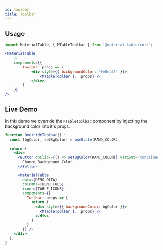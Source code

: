 ```yaml
---
id: toolbar
title: Toolbar
---
```



## Usage

```jsx
import MaterialTable, { MTableToolbar } from '@material-table/core';

<MaterialTable
    // ...
    components={{
        Toolbar: props => (
            <div style={{ backgroundColor: '#e8eaf5' }}>
                <MTableToolbar {...props} />
            </div>
        )
    }}
/>
```

## Live Demo

In this demo we override the `MTableToolbar` component by injecting the background color into it's props.

<InfoBannerAboutGlobalVarsInDemos />

```jsx live
function OverrideToolbar() {
  const [bgColor, setBgColor] = useState(RAND_COLOR);

  return (
    <div>
      <Button onClick={() => setBgColor(RAND_COLOR)} variant="contained" color="primary">
        Change Background Color
      </Button>

      <MaterialTable 
        data={DEMO_DATA} 
        columns={DEMO_COLS} 
        icons={TABLE_ICONS}
        components={{
          Toolbar: props => {
            return (
              <div style={{ backgroundColor: bgColor }}>
                <MTableToolbar {...props} />
              </div>
            )
          }
        }} />
    </div> 
  );
}
```

